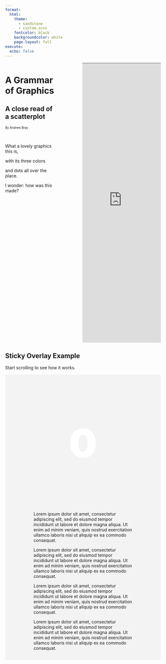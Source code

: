 ```yaml
---
format: 
  html:
    theme:
      - sandstone
      - custom.scss
    fontcolor: black
    backgroundcolor: white
    page-layout: full
execute: 
  echo: false
---
```


::::: {.columns .column-page}

:::: {.column width=35%}

# A Grammar of Graphics

## A close read of a scatterplot

[By Andrew Bray]{style="font-size: .7em"}

:::{}
\
:::

What a lovely graphics this is,

:::{.step data-img="url(pic2.png)" data-color="blue" data-src="https://rstudio-conf-2022.github.io/rmd-to-quarto/materials/3-computation/slides/computation.html#/generalizing-the-code-chunk-2"}
with its three colors
:::

:::{.step data-img="url(pic2.png)" data-color="green"}
and dots all over the place.
:::

I wonder: how was this made?

::::

:::: {.column width="10%"}
::::

:::: {.column .sticky-thing width="55%"}

<iframe id="slide" src="https://rstudio-conf-2022.github.io/rmd-to-quarto/materials/3-computation/slides/computation.html#/generalizing-the-code-chunk-1" height=900 width=1600></iframe>


```r
#| echo: false
#| eval: false
#| warning: false

library(tidyverse)
library(palmerpenguins)

ggplot(penguins, aes(x = bill_length_mm,
                     y = flipper_length_mm,
                     color = species)) +
  geom_point() +
  labs(x = "Bill Length",
       y = "Flipper Length",
       Species = "Species")
```
::::
:::::

```{=html}

  <head>
    <meta charset="utf-8" />
    <meta http-equiv="X-UA-Compatible" content="IE=edge" />
    <title>Scrollama: Sticky Overlay Example</title>
    <meta name="description" content="Scrollama: Sticky Overlay Example" />
    <meta name="viewport" content="width=device-width, initial-scale=1" />
    <style>
      #scrolly {
        position: relative;
        background-color: #f3f3f3;
        padding: 1rem;
      }

      article {
        position: relative;
        padding: 0;
        max-width: 20rem;
        margin: 0 auto;
      }

      .sticky-thing {
        position: -webkit-sticky;
        position: sticky;
        left: 0;
        width: 100%;
        margin: 0;
        z-index: 0;
        top: 12.5vh;
        /* Center everything inside */
        display: flex;
        align-items: center;
        justify-content: center;
      }

      .sticky-thing p {
        font-size: 8rem;
        font-weight: 900;
        color: #fff;
      }
      
      
    </style>
  </head>

  <body>
    <main>
      <section id="intro">
        <h1 class="intro__hed">Sticky Overlay Example</h1>
        <p class="intro__dek">
          Start scrolling to see how it works.
        </p>
      </section>

      <section id="scrolly">
        <div class="sticky-thing">
          <p>0</p>
        </div>

        <article>
          <div class="step" data-step="123">
            <p>Lorem ipsum dolor sit amet, consectetur adipiscing elit, sed do eiusmod tempor incididunt ut labore et dolore magna aliqua. Ut enim ad minim veniam, quis nostrud exercitation ullamco laboris nisi ut aliquip ex ea commodo consequat.</p>
          </div>
          <div class="step" data-step="223">
            <p>Lorem ipsum dolor sit amet, consectetur adipiscing elit, sed do eiusmod tempor incididunt ut labore et dolore magna aliqua. Ut enim ad minim veniam, quis nostrud exercitation ullamco laboris nisi ut aliquip ex ea commodo consequat.</p>
          </div>
          <div class="step" data-step="323">
            <p>Lorem ipsum dolor sit amet, consectetur adipiscing elit, sed do eiusmod tempor incididunt ut labore et dolore magna aliqua. Ut enim ad minim veniam, quis nostrud exercitation ullamco laboris nisi ut aliquip ex ea commodo consequat.</p>
          </div>
          <div class="step" data-step="423">
            <p>Lorem ipsum dolor sit amet, consectetur adipiscing elit, sed do eiusmod tempor incididunt ut labore et dolore magna aliqua. Ut enim ad minim veniam, quis nostrud exercitation ullamco laboris nisi ut aliquip ex ea commodo consequat.</p>
          </div>
        </article>
      </section>

      <section id="outro"></section>
    </main>

    <!-- <div class='debug'></div> -->
    <script src="https://unpkg.com/intersection-observer@0.5.1/intersection-observer.js"></script>
    <script src="https://unpkg.com/scrollama"></script>
    <script>
      var main = document.querySelector("main");
      var scrolly = main.querySelector("#scrolly");
      var sticky = scrolly.querySelector(".sticky-thing");
      var article = scrolly.querySelector("article");
      var steps = article.querySelectorAll(".step");

      // initialize the scrollama
      var scroller = scrollama();

      // scrollama event handlers
      function handleStepEnter(response) {
        // response = { element, direction, index }
        var el = response.element;
        console.log(el);

        // update graphic based on step
        sticky.querySelector("p").innerText = el.dataset.img;
        sticky.style.backgroundColor = el.dataset.color;
      }

      function init() {
        // 2. setup the scroller passing options
        // 		this will also initialize trigger observations
        // 3. bind scrollama event handlers (this can be chained like below)
        scroller
          .setup({
            step: ".step",
            offset: 0.33,
            debug: true
          })
          .onStepEnter(handleStepEnter);

        // setup resize event
        window.addEventListener("resize", scroller.resize);
      }

      // kick things off
      init();
    </script>
  </body>

```